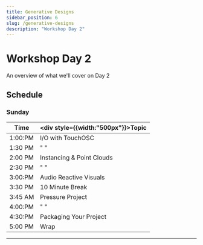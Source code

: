 ```yaml
---
title: Generative Designs
sidebar_position: 6
slug: /generative-designs
description: "Workshop Day 2"
---
```



# Workshop Day 2

An overview of what we'll cover on Day 2

## Schedule 
### Sunday
| Time    | <div style={{width:"500px"}}>Topic</div> |
| ---     | :--- | 
| 1:00:PM | I/O with TouchOSC
| 1:30 PM | "                        "
| 2:00 PM | Instancing & Point Clouds
| 2:30 PM | "                        "
| 3:00:PM | Audio Reactive Visuals
| 3:30 PM | 10 Minute Break
| 3:45 AM | Pressure Project
| 4:00:PM | "                        "
| 4:30:PM | Packaging Your Project
| 5:00 PM | Wrap

---
<DocCardList />

<!-- links -->